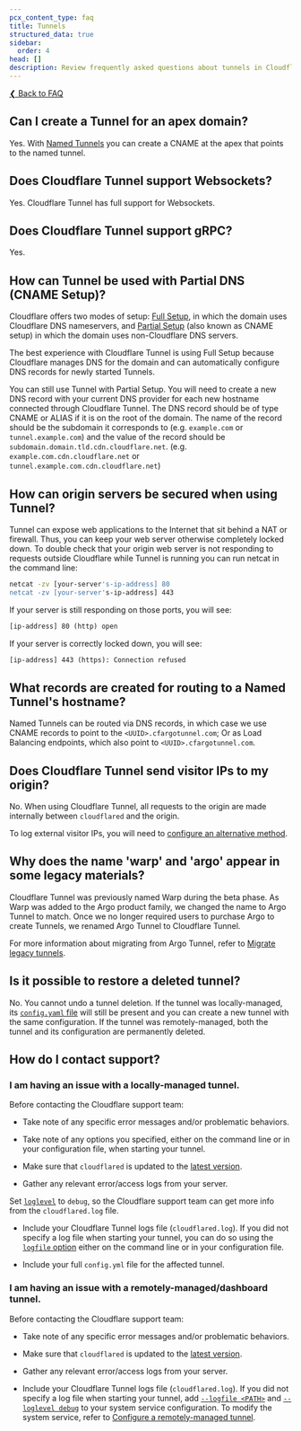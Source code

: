 ```yaml
---
pcx_content_type: faq
title: Tunnels
structured_data: true
sidebar:
  order: 4
head: []
description: Review frequently asked questions about tunnels in Cloudflare Zero Trust.
---
```



[❮ Back to FAQ](/cloudflare-one/faq/)

## ​Can I create a Tunnel for an apex domain?

Yes. With [Named Tunnels](https://blog.cloudflare.com/argo-tunnels-that-live-forever/) you can create a CNAME at the apex that points to the named tunnel.

## ​Does Cloudflare Tunnel support Websockets?

Yes. Cloudflare Tunnel has full support for Websockets.

## ​Does Cloudflare Tunnel support gRPC?

Yes. <Render file="tunnel/grpc-support" />

## How can Tunnel be used with Partial DNS (CNAME Setup)?

Cloudflare offers two modes of setup: [Full Setup](/dns/zone-setups/full-setup/), in which the domain uses Cloudflare DNS nameservers, and [Partial Setup](/dns/zone-setups/partial-setup/) (also known as CNAME setup) in which the domain uses non-Cloudflare DNS servers.

The best experience with Cloudflare Tunnel is using Full Setup because Cloudflare manages DNS for the domain and can automatically configure DNS records for newly started Tunnels.

You can still use Tunnel with Partial Setup. You will need to create a new DNS record with your current DNS provider for each new hostname connected through Cloudflare Tunnel. The DNS record should be of type CNAME or ALIAS if it is on the root of the domain. The name of the record should be the subdomain it corresponds to (e.g. `example.com` or `tunnel.example.com`) and the value of the record should be `subdomain.domain.tld.cdn.cloudflare.net`. (e.g. `example.com.cdn.cloudflare.net` or `tunnel.example.com.cdn.cloudflare.net`)

## How can origin servers be secured when using Tunnel?

Tunnel can expose web applications to the Internet that sit behind a NAT or firewall. Thus, you can keep your web server otherwise completely locked down. To double check that your origin web server is not responding to requests outside Cloudflare while Tunnel is running you can run netcat in the command line:

```sh
netcat -zv [your-server's-ip-address] 80
netcat -zv [your-server's-ip-address] 443
```

If your server is still responding on those ports, you will see:

```txt
[ip-address] 80 (http) open
```

If your server is correctly locked down, you will see:

```txt
[ip-address] 443 (https): Connection refused
```

## What records are created for routing to a Named Tunnel's hostname?

Named Tunnels can be routed via DNS records, in which case we use CNAME records to point to the `<UUID>.cfargotunnel.com`; Or as Load Balancing endpoints, which also point to `<UUID>.cfargotunnel.com`.

## Does Cloudflare Tunnel send visitor IPs to my origin?

No. When using Cloudflare Tunnel, all requests to the origin are made internally between `cloudflared` and the origin.

To log external visitor IPs, you will need to [configure an alternative method](/support/troubleshooting/restoring-visitor-ips/restoring-original-visitor-ips/).

## Why does the name 'warp' and 'argo' appear in some legacy materials?

Cloudflare Tunnel was previously named Warp during the beta phase. As Warp was added to the Argo product family, we changed the name to Argo Tunnel to match. Once we no longer required users to purchase Argo to create Tunnels, we renamed Argo Tunnel to Cloudflare Tunnel.

For more information about migrating from Argo Tunnel, refer to [Migrate legacy tunnels](/cloudflare-one/connections/connect-networks/do-more-with-tunnels/migrate-legacy-tunnels/).

## Is it possible to restore a deleted tunnel?

No. You cannot undo a tunnel deletion. If the tunnel was locally-managed, its [`config.yaml` file](/cloudflare-one/connections/connect-networks/get-started/tunnel-useful-terms/#configuration-file) will still be present and you can create a new tunnel with the same configuration. If the tunnel was remotely-managed, both the tunnel and its configuration are permanently deleted.

## How do I contact support?

### I am having an issue with a locally-managed tunnel.

Before contacting the Cloudflare support team:

- Take note of any specific error messages and/or problematic behaviors.

- Take note of any options you specified, either on the command line or in your configuration file, when starting your tunnel.

- Make sure that `cloudflared` is updated to the [latest version](https://github.com/cloudflare/cloudflared).

- Gather any relevant error/access logs from your server.

Set [`loglevel`](/cloudflare-one/connections/connect-networks/configure-tunnels/tunnel-run-parameters/#loglevel) to `debug`, so the Cloudflare support team can get more info from the `cloudflared.log` file.

- Include your Cloudflare Tunnel logs file (`cloudflared.log`). If you did not specify a log file when starting your tunnel, you can do so using the [`logfile` option](/cloudflare-one/connections/connect-networks/configure-tunnels/tunnel-run-parameters/#logfile) either on the command line or in your configuration file.

- Include your full `config.yml` file for the affected tunnel.

### I am having an issue with a remotely-managed/dashboard tunnel.

Before contacting the Cloudflare support team:

- Take note of any specific error messages and/or problematic behaviors.

- Make sure that `cloudflared` is updated to the [latest version](https://github.com/cloudflare/cloudflared).

- Gather any relevant error/access logs from your server.

- Include your Cloudflare Tunnel logs file (`cloudflared.log`). If you did not specify a log file when starting your tunnel, add [`--logfile <PATH>`](/cloudflare-one/connections/connect-networks/configure-tunnels/tunnel-run-parameters/#logfile) and [`--loglevel debug`](/cloudflare-one/connections/connect-networks/configure-tunnels/tunnel-run-parameters/#loglevel) to your system service configuration. To modify the system service, refer to [Configure a remotely-managed tunnel](/cloudflare-one/connections/connect-networks/configure-tunnels/remote-management/).
